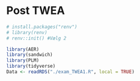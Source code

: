 # Post TWEA 

<!-- Uncomment det her og kør det for at versionere pakker min ven -->
```r
# install.packages("renv")
# library(renv)
# renv::init() #Vælg 2
```


```r
library(AER)
library(sandwich)
library(PLM)
library(tidyverse)
Data <- readRDS("./exam_TWEA1.R", local = TRUE)
```

